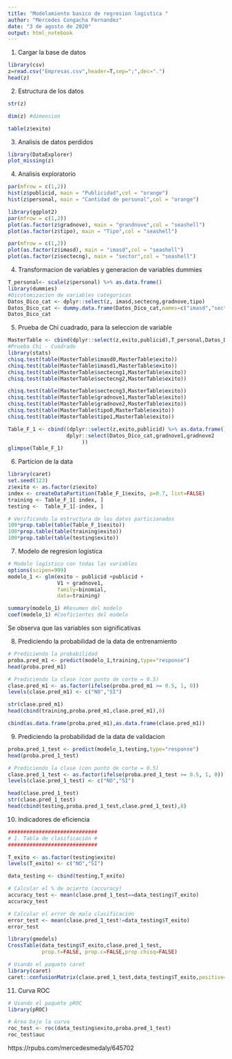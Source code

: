 ---
title: "Modelamiento basico de regresion logistica "
author: "Mercedes Congacha Fernandez"
date: "3 de agosto de 2020"
output: html_notebook
---


1. Cargar la base de datos 
```{r}
library(csv)
z=read.csv("Empresas.csv",header=T,sep=";",dec=".")
head(z)
```


2. Estructura de los datos 
```{r}
str(z)
```

```{r}
dim(z) #dimension
```
```{r}
table(z$exito)
```
3. Analisis de datos perdidos 
```{r}
library(DataExplorer)
plot_missing(z) 
```
4. Analisis exploratorio
```{r}
par(mfrow = c(1,2))
hist(z$publicid, main = "Publicidad",col = "orange")
hist(z$personal, main = "Cantidad de personal",col = "orange")

```
```{r}
library(ggplot2)
par(mfrow = c(1,2))
plot(as.factor(z$gradnove), main = "grandnove",col = "seashell")
plot(as.factor(z$tipo), main = "Tipo",col = "seashell")
```


```{r}
par(mfrow = c(1,2))
plot(as.factor(z$imasd), main = "imasd",col = "seashell")
plot(as.factor(z$sectecng), main = "sector",col = "seashell")
```

4. Transformacion de variables y generacion de  variables dummies
```{r}
T_personal<- scale(z$personal) %>% as.data.frame()
library(dummies)
#Dicotomizacion de variables categoricas
Datos_Dico_cat <- dplyr::select(z, imasd,sectecng,gradnove,tipo)
Datos_Dico_cat <- dummy.data.frame(Datos_Dico_cat,names=c("imasd","sectecng","gradnove","tipo"))
Datos_Dico_cat
```

5. Prueba de Chi cuadrado, para la seleccion de variable
```{r}
MasterTable <- cbind(dplyr::select(z,exito,publicid),T_personal,Datos_Dico_cat)
#Prueba Chi - Cuadrado
library(stats)
chisq.test(table(MasterTable$imasd0,MasterTable$exito))
chisq.test(table(MasterTable$imasd1,MasterTable$exito))
chisq.test(table(MasterTable$sectecng1,MasterTable$exito))
chisq.test(table(MasterTable$sectecng2,MasterTable$exito))


```


```{r}
chisq.test(table(MasterTable$sectecng3,MasterTable$exito))
chisq.test(table(MasterTable$gradnove1,MasterTable$exito))
chisq.test(table(MasterTable$gradnove2,MasterTable$exito))
chisq.test(table(MasterTable$tipo0,MasterTable$exito))
chisq.test(table(MasterTable$tipo1,MasterTable$exito))

```

```{r}
Table_F_1 <- cbind((dplyr::select(z,exito,publicid) %>% as.data.frame()),T_personal,
                   dplyr::select(Datos_Dico_cat,gradnove1,gradnove2
                        ))
glimpse(Table_F_1)
```

6. Particion de la data 
```{r}
library(caret)
set.seed(123) 
z$exito <- as.factor(z$exito)
index <- createDataPartition(Table_F_1$exito, p=0.7, list=FALSE)
training <- Table_F_1[ index, ]
testing <-  Table_F_1[-index, ]

# Verificando la estructura de los datos particionados
100*prop.table(table(Table_F_1$exito))
100*prop.table(table(training$exito))
100*prop.table(table(testing$exito))

```
7. Modelo de regresion logistica
```{r}
# Modelo logístico con todas las variables
options(scipen=999)
modelo_1 <- glm(exito ~ publicid +publicid + 
                V1 + gradnove1, 
                family=binomial,
                data=training)

summary(modelo_1) #Resumen del modelo
coef(modelo_1) #Coeficientes del modelo
```
Se observa que las variables son significativas

8. Prediciendo la probabilidad de la data de entrenamiento 
```{r}
# Prediciendo la probabilidad
proba.pred_m1 <- predict(modelo_1,training,type="response")
head(proba.pred_m1)

# Prediciendo la clase (con punto de corte = 0.5)
clase.pred_m1 <- as.factor(ifelse(proba.pred_m1 >= 0.5, 1, 0))
levels(clase.pred_m1) <- c("NO","SI")

str(clase.pred_m1)
head(cbind(training,proba.pred_m1,clase.pred_m1),8)

cbind(as.data.frame(proba.pred_m1),as.data.frame(clase.pred_m1))

```
9. Prediciendo la probabilidad de la data de validacion 
```{r}
proba.pred_1_test <- predict(modelo_1,testing,type="response")
head(proba.pred_1_test)

# Prediciendo la clase (con punto de corte = 0.5)
clase.pred_1_test <- as.factor(ifelse(proba.pred_1_test >= 0.5, 1, 0))
levels(clase.pred_1_test) <- c("NO","SI")

head(clase.pred_1_test)
str(clase.pred_1_test)
head(cbind(testing,proba.pred_1_test,clase.pred_1_test),8)
```

10. Indicadores de eficiencia
```{r}
#############################
# 1. Tabla de clasificación #
#############################

T_exito <- as.factor(testing$exito)
levels(T_exito) <- c("NO","SI")

data_testing <- cbind(testing,T_exito)

# Calcular el % de acierto (accuracy)
accuracy_test <- mean(clase.pred_1_test==data_testing$T_exito)
accuracy_test

# Calcular el error de mala clasificación
error_test <- mean(clase.pred_1_test!=data_testing$T_exito)
error_test

library(gmodels)
CrossTable(data_testing$T_exito,clase.pred_1_test,
           prop.t=FALSE, prop.c=FALSE,prop.chisq=FALSE)

# Usando el paquete caret
library(caret)
caret::confusionMatrix(clase.pred_1_test,data_testing$T_exito,positive="SI")
```
11. Curva ROC
```{r}
# Usando el paquete pROC
library(pROC)

# Área bajo la curva
roc_test <- roc(data_testing$exito,proba.pred_1_test)
roc_test$auc
```


https://rpubs.com/mercedesmedaly/645702